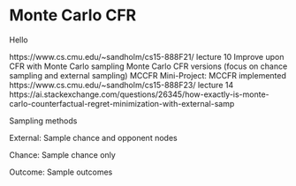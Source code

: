 # Monte Carlo CFR {#sec-montecarlocfr}

Hello

https://www.cs.cmu.edu/~sandholm/cs15-888F21/ lecture 10
Improve upon CFR with Monte Carlo sampling
Monte Carlo CFR versions (focus on chance sampling and external sampling)
MCCFR
Mini-Project: MCCFR implemented 
https://www.cs.cmu.edu/~sandholm/cs15-888F23/ lecture 14
https://ai.stackexchange.com/questions/26345/how-exactly-is-monte-carlo-counterfactual-regret-minimization-with-external-samp

Sampling methods

External: Sample chance and opponent nodes

Chance: Sample chance only

Outcome: Sample outcomes